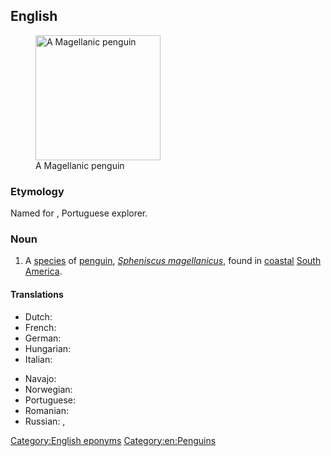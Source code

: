 ==English==
{{wikipedia}}
[[Image:Magellanic-penguin02.jpg|200px|thumb|right|A Magellanic penguin]]

===Etymology===
Named for {{w|Ferdinand Magellan}}, Portuguese explorer.

===Noun===
{{en-noun}}

# A [[species]] of [[penguin]], ''[[Spheniscus magellanicus]]'', found in [[coastal]] [[South America]].

====Translations====
{{trans-top|Penguin}}
* Dutch: {{t|nl|magelhaenpinguïn|m}}
* French: {{t+|fr|manchot de Magellan|m}}
* German: {{t+|de|Magellan-Pinguin|m}}
* Hungarian: {{t|hu|Magellán-pingvin}}
* Italian: {{t|it|pinguino di Magellano|m}}
{{trans-mid}}
* Navajo: {{t|nv|tsídii naʼałkʼaiʼí bitéél noodǫ́zígíí}}
* Norwegian: {{t|no|Magellanpingvin}}
* Portuguese: {{t|pt|pinguim-de-magalhães}}
* Romanian: {{t|ro|pinguin Magellan|m}}
* Russian: {{t|ru|магелла́нов пингви́н|m}}, {{t|ru|магелла́нский пингви́н}}
{{trans-bottom}}

[[Category:English eponyms]]
[[Category:en:Penguins]]